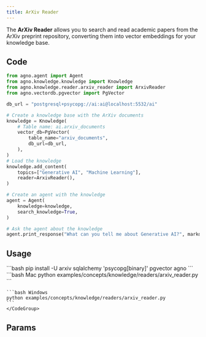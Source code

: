 ```yaml
---
title: ArXiv Reader
---
```


The **ArXiv Reader** allows you to search and read academic papers from the ArXiv preprint repository, converting them into vector embeddings for your knowledge base.

## Code

```python examples/concepts/knowledge/readers/arxiv_reader.py
from agno.agent import Agent
from agno.knowledge.knowledge import Knowledge
from agno.knowledge.reader.arxiv_reader import ArxivReader
from agno.vectordb.pgvector import PgVector

db_url = "postgresql+psycopg://ai:ai@localhost:5532/ai"

# Create a knowledge base with the ArXiv documents
knowledge = Knowledge(
    # Table name: ai.arxiv_documents
    vector_db=PgVector(
        table_name="arxiv_documents",
        db_url=db_url,
    ),
)
# Load the knowledge
knowledge.add_content(
    topics=["Generative AI", "Machine Learning"],
    reader=ArxivReader(),
)

# Create an agent with the knowledge
agent = Agent(
    knowledge=knowledge,
    search_knowledge=True,
)

# Ask the agent about the knowledge
agent.print_response("What can you tell me about Generative AI?", markdown=True)
```

## Usage

<Steps>
  <Snippet file="create-venv-step.mdx" />

  <Step title="Install libraries">
    ```bash
    pip install -U arxiv sqlalchemy 'psycopg[binary]' pgvector agno
    ```
  </Step>

  <Snippet file="run-pgvector-step.mdx" />

  <Step title="Run Agent">
    <CodeGroup>
    ```bash Mac
    python examples/concepts/knowledge/readers/arxiv_reader.py
    ```

    ```bash Windows
    python examples/concepts/knowledge/readers/arxiv_reader.py
    ```
    </CodeGroup>
  </Step>
</Steps>

## Params

<Snippet file="arxiv-reader-reference.mdx" />

